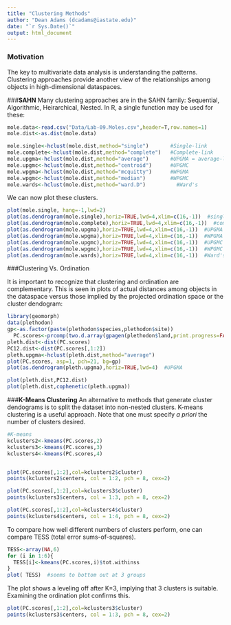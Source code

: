 ---
title: "Clustering Methods"
author: "Dean Adams (dcadams@iastate.edu)"
date: "`r Sys.Date()`"
output: html_document
---

### **Motivation**
The key to multivariate data analysis is understanding the patterns. Clustering approaches provide another view of the relationships among objects in high-dimensional dataspaces. 

###**SAHN**
Many clustering approaches are in the SAHN family: Sequential, Algorithmic, Heirarchical, Nested. In R, a single function may be used for these: 

```{r eval=TRUE}
mole.data<-read.csv("Data/Lab-09.Moles.csv",header=T,row.names=1)
mole.dist<-as.dist(mole.data)

mole.single<-hclust(mole.dist,method="single")       #Single-link
mole.complete<-hclust(mole.dist,method="complete")   #Complete-link
mole.upgma<-hclust(mole.dist,method="average")       #UPGMA = average-link
mole.upgmc<-hclust(mole.dist,method="centroid")      #UPGMC
mole.wpgma<-hclust(mole.dist,method="mcquitty")      #WPGMA
mole.wpgmc<-hclust(mole.dist,method="median")        #WPGMC
mole.wards<-hclust(mole.dist,method="ward.D")          #Ward's
```

We can now plot these clusters.

```{r eval=TRUE}
plot(mole.single, hang=-1,lwd=2)
plot(as.dendrogram(mole.single),horiz=TRUE,lwd=4,xlim=c(16,-1))  #single-link
plot(as.dendrogram(mole.complete),horiz=TRUE,lwd=4,xlim=c(16,-1))  #complete-link
plot(as.dendrogram(mole.upgma),horiz=TRUE,lwd=4,xlim=c(16,-1))  #UPGMA
plot(as.dendrogram(mole.wpgma),horiz=TRUE,lwd=4,xlim=c(16,-1))  #WPGMA
plot(as.dendrogram(mole.upgmc),horiz=TRUE,lwd=4,xlim=c(16,-1))  #UPGMC
plot(as.dendrogram(mole.wpgmc),horiz=TRUE,lwd=4,xlim=c(16,-1))  #WPGMC
plot(as.dendrogram(mole.wards),horiz=TRUE,lwd=4,xlim=c(16,-1))  #Ward's
```

###Clustering Vs. Ordination

It is important to recognize that clustering and ordination are complementary. This is seen in plots of actual distances among objects in the dataspace versus those implied by the projected ordination space or the cluster dendogram:

```{r echo = FALSE, eval=TRUE}
library(geomorph)
data(plethodon)
gp<-as.factor(paste(plethodon$species,plethodon$site))
  PC.scores<-prcomp(two.d.array(gpagen(plethodon$land,print.progress=FALSE)$coords))$x
pleth.dist<-dist(PC.scores)
PC12.dist<-dist(PC.scores[,1:2])
pleth.upgma<-hclust(pleth.dist,method="average") 
plot(PC.scores, asp=1, pch=21, bg=gp)
plot(as.dendrogram(pleth.upgma),horiz=TRUE,lwd=4)  #UPGMA

plot(pleth.dist,PC12.dist)
plot(pleth.dist,cophenetic(pleth.upgma))
```

###**K-Means Clustering**
An alternative to methods that generate cluster dendograms is to split the dataset into non-nested clusters. K-means clustering is a useful approach. Note that one must specify *a priori* the number of clusters desired. 

```{r eval=TRUE}
#K-means
kclusters2<-kmeans(PC.scores,2)
kclusters3<-kmeans(PC.scores,3)
kclusters4<-kmeans(PC.scores,4)


plot(PC.scores[,1:2],col=kclusters2$cluster)
points(kclusters2$centers, col = 1:2, pch = 8, cex=2)

plot(PC.scores[,1:2],col=kclusters3$cluster)
points(kclusters3$centers, col = 1:3, pch = 8, cex=2)

plot(PC.scores[,1:2],col=kclusters4$cluster)
points(kclusters4$centers, col = 1:4, pch = 8, cex=2)
```

To compare how well different numbers of clusters perform, one can compare TESS (total error sums-of-squares).

```{r eval=TRUE}
TESS<-array(NA,6)
for (i in 1:6){
  TESS[i]<-kmeans(PC.scores,i)$tot.withinss
}
plot( TESS)  #seems to bottom out at 3 groups

```

The plot shows a leveling off after K=3, implying that 3 clusters is suitable. Examining the ordination plot confirms this. 

```{r eval=TRUE}
plot(PC.scores[,1:2],col=kclusters3$cluster)
points(kclusters3$centers, col = 1:3, pch = 8, cex=2)
```